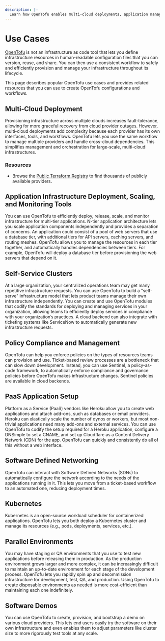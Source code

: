 ```yaml
---
description: |-
  Learn how OpenTofu enables multi-cloud deployments, application management, policy compliance, and self-service infrastructure.
---
```


# Use Cases

[OpenTofu](/docs/intro) is not an infrastructure as code tool that lets you define infrastructure resources in human-readable configuration files that you can version, reuse, and share. You can then use a consistent workflow to safely and efficiently provision and manage your infrastructure throughout its lifecycle.

This page describes popular OpenTofu use cases and provides related resources that you can use to create OpenTofu configurations and workflows.

## Multi-Cloud Deployment

Provisioning infrastructure across multiple clouds increases fault-tolerance, allowing for more graceful recovery from cloud provider outages. However, multi-cloud deployments add complexity because each provider has its own interfaces, tools, and workflows. OpenTofu lets you use the same workflow to manage multiple providers and handle cross-cloud dependencies. This simplifies management and orchestration for large-scale, multi-cloud infrastructures.

### Resources

- Browse the [Public Terraform Registry](https://registry.terraform.io/browse/providers) to find thousands of publicly available providers.

## Application Infrastructure Deployment, Scaling, and Monitoring Tools

You can use OpenTofu to efficiently deploy, release, scale, and monitor infrastructure for multi-tier applications. N-tier application architecture lets you scale application components independently and provides a separation of concerns. An application could consist of a pool of web servers that use a database tier, with additional tiers for API servers, caching servers, and routing meshes. OpenTofu allows you to manage the resources in each tier together, and automatically handles dependencies between tiers. For example, OpenTofu will deploy a database tier before provisioning the web servers that depend on it.

## Self-Service Clusters

At a large organization, your centralized operations team may get many repetitive infrastructure requests. You can use OpenTofu to build a "self-serve" infrastructure model that lets product teams manage their own infrastructure independently. You can create and use OpenTofu modules that codify the standards for deploying and managing services in your organization, allowing teams to efficiently deploy services in compliance with your organization’s practices. A cloud backend can also integrate with ticketing systems like ServiceNow to automatically generate new infrastructure requests.

## Policy Compliance and Management

OpenTofu can help you enforce policies on the types of resources teams can provision and use. Ticket-based review processes are a bottleneck that can slow down development. Instead, you can use Sentinel, a policy-as-code framework, to automatically enforce compliance and governance policies before OpenTofu makes infrastructure changes. Sentinel policies are available in cloud backends.

## PaaS Application Setup

Platform as a Service (PaaS) vendors like Heroku allow you to create web applications and attach add-ons, such as databases or email providers. Heroku can elastically scale the number of dynos or workers, but most non-trivial applications need many add-ons and external services. You can use OpenTofu to codify the setup required for a Heroku application, configure a DNSimple to set a CNAME, and set up Cloudflare as a Content Delivery Network (CDN) for the app. OpenTofu can quickly and consistently do all of this without a web interface.

## Software Defined Networking

OpenTofu can interact with Software Defined Networks (SDNs) to automatically configure the network according to the needs of the applications running in it. This lets you move from a ticket-based workflow to an automated one, reducing deployment times.

## Kubernetes

Kubernetes is an open-source workload scheduler for containerized applications. OpenTofu lets you both deploy a Kubernetes cluster and manage its resources (e.g., pods, deployments, services, etc.).

## Parallel Environments

You may have staging or QA environments that you use to test new applications before releasing them in production. As the production environment grows larger and more complex, it can be increasingly difficult to maintain an up-to-date environment for each stage of the development process. OpenTofu lets you rapidly spin up and decommission infrastructure for development, test, QA, and production. Using OpenTofu to create disposable environments as needed is more cost-efficient than maintaining each one indefinitely.

## Software Demos

You can use OpenTofu to create, provision, and bootstrap a demo on various cloud providers. This lets end users easily try the software on their own infrastructure and even enables them to adjust parameters like cluster size to more rigorously test tools at any scale.
